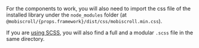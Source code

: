 <span>For the components to work, you will also need to import the css file of the installed library
 under the <code>node_modules</code> folder
 (at <code>@mobiscroll/{props.framework}/dist/css/mobiscroll.min.css</code>).
</span>

If you are [using SCSS](https://sass-lang.com/), you will also find a full and a modular `.scss` file in the same directory.
